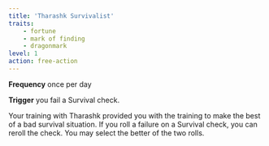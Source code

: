 ```yaml
---
title: 'Tharashk Survivalist'
traits:
    - fortune
    - mark of finding
    - dragonmark
level: 1
action: free-action
---
```


**Frequency** once per day

**Trigger** you fail a Survival check.

Your training with Tharashk provided you with the training to make the best of a bad survival situation. If you roll a failure on a Survival check, you can reroll the check. You may select the better of the two rolls. 